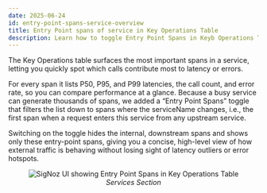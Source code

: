 ```yaml
---
date: 2025-06-24
id: entry-point-spans-service-overview
title: Entry Point spans of service in Key Operations Table
description: Learn how to toggle Entry Point Spans in Keyb Operations Table
---
```


The Key Operations table surfaces the most important spans in a service, letting you quickly spot which calls contribute most to latency or errors. 

For every span it lists P50, P95, and P99 latencies, the call count, and error rate, so you can compare performance at a glance. Because a busy service can generate thousands of spans, we added a “Entry Point Spans” toggle that filters the list down to spans where the serviceName changes, i.e., the first span when a request enters this service from any upstream service. 

Switching on the toggle hides the internal, downstream spans and shows only these entry-point spans, giving you a concise, high-level view of how external traffic is behaving without losing sight of latency outliers or error hotspots.

<figure data-zoomable align='center'>
    <img src="/img/docs/KeyOperationsTable.webp" alt="SigNoz UI showing Entry Point Spans in Key Operations Table "/>
    <figcaption><i>Services Section</i></figcaption>
</figure>